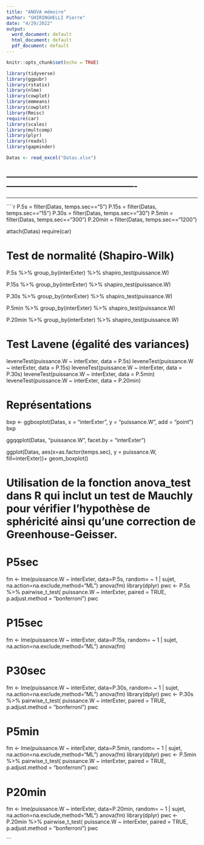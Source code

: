 ```yaml
---
title: "ANOVA mémoire"
author: "GHIRINGHELLI Pierre"
date: "4/29/2022"
output:
  word_document: default
  html_document: default
  pdf_document: default
---
```


```r
knitr::opts_chunk$set(echo = TRUE)
```

```r

library(tidyverse)
library(ggpubr)
library(rstatix)
library(nlme)
library(cowplot)
library(emmeans)
library(cowplot)
library(Rmisc)
require(car)
library(scales)
library(multcomp)
library(plyr)
library(readxl)
library(gapminder)

Datas <- read_excel("Datas.xlsx")

```

-------------------------------------------------------------------------------------------------------------------------
-------------------------------------------------------------------------------------------------------------------------
-------------------------------------------------------------------------------------------------------------------------

````r

P.5s = filter(Datas, temps.sec=="5")
P.15s = filter(Datas, temps.sec=="15")
P.30s = filter(Datas, temps.sec=="30")
P.5min = filter(Datas, temps.sec=="300")
P.20min = filter(Datas, temps.sec=="1200")

attach(Datas)
require(car)

# Test de normalité (Shapiro-Wilk)

P.5s %>%
  group_by(interExter) %>%
  shapiro_test(puissance.W)

P.15s %>%
  group_by(interExter) %>%
  shapiro_test(puissance.W)

P.30s %>%
  group_by(interExter) %>%
  shapiro_test(puissance.W)

P.5min %>%
  group_by(interExter) %>%
  shapiro_test(puissance.W)

P.20min %>%
  group_by(interExter) %>%
  shapiro_test(puissance.W)

# Test Lavene (égalité des variances)

leveneTest(puissance.W ~ interExter, data = P.5s)
leveneTest(puissance.W ~ interExter, data = P.15s)
leveneTest(puissance.W ~ interExter, data = P.30s)
leveneTest(puissance.W ~ interExter, data = P.5min)
leveneTest(puissance.W ~ interExter, data = P.20min)

# Représentations

bxp <- ggboxplot(Datas, x = "interExter", y = "puissance.W", add = "point")
bxp

ggqqplot(Datas, "puissance.W", facet.by = "interExter")

ggplot(Datas, aes(x=as.factor(temps.sec), y = puissance.W, fill=interExter))+
  geom_boxplot()

# Utilisation de la fonction anova_test dans R qui inclut un test de Mauchly pour vérifier l'hypothèse de sphéricité ainsi qu'une correction de Greenhouse-Geisser. 

# P5sec
fm <- lme(puissance.W ~ interExter, data=P.5s, random= ~ 1 | sujet, na.action=na.exclude,method="ML")
anova(fm)
library(dplyr)
pwc <- P.5s %>%
  pairwise_t_test(
    puissance.W ~ interExter, paired = TRUE,
    p.adjust.method = "bonferroni")
pwc

# P15sec
fm <- lme(puissance.W ~ interExter, data=P.15s, random= ~ 1 | sujet, na.action=na.exclude,method="ML")
anova(fm)

# P30sec
fm <- lme(puissance.W ~ interExter, data=P.30s, random= ~ 1 | sujet, na.action=na.exclude,method="ML")
anova(fm)
library(dplyr)
pwc <- P.30s %>%
  pairwise_t_test(
    puissance.W ~ interExter, paired = TRUE,
    p.adjust.method = "bonferroni")
pwc

# P5min
fm <- lme(puissance.W ~ interExter, data=P.5min, random= ~ 1 | sujet, na.action=na.exclude,method="ML")
anova(fm)
library(dplyr)
pwc <- P.5min %>%
  pairwise_t_test(
    puissance.W ~ interExter, paired = TRUE,
    p.adjust.method = "bonferroni")
pwc

# P20min
fm <- lme(puissance.W ~ interExter, data=P.20min, random= ~ 1 | sujet, na.action=na.exclude,method="ML")
anova(fm)
library(dplyr)
pwc <- P.20min %>%
  pairwise_t_test(
    puissance.W ~ interExter, paired = TRUE,
    p.adjust.method = "bonferroni")
pwc

```
